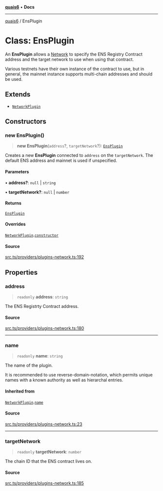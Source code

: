 [**quais6**](../README.md) • **Docs**

***

[quais6](../globals.md) / EnsPlugin

# Class: EnsPlugin

An **EnsPlugin** allows a [Network](../classes/Network) to specify 
 the ENS Registry Contract address and the target network to use when 
 using that contract.

 Various testnets have their own instance of the contract to use, but
 in general, the mainnet instance supports multi-chain addresses and
 should be used.

## Extends

- [`NetworkPlugin`](NetworkPlugin.md)

## Constructors

### new EnsPlugin()

> **new EnsPlugin**(`address`?, `targetNetwork`?): [`EnsPlugin`](EnsPlugin.md)

Creates a new **EnsPlugin** connected to `address` on the
 `targetNetwork`. The default ENS address and mainnet is used
 if unspecified.

#### Parameters

• **address?**: `null` \| `string`

• **targetNetwork?**: `null` \| `number`

#### Returns

[`EnsPlugin`](EnsPlugin.md)

#### Overrides

[`NetworkPlugin`](NetworkPlugin.md).[`constructor`](NetworkPlugin.md#constructors)

#### Source

[src.ts/providers/plugins-network.ts:192](https://github.com/dominant-strategies/quais-6.js/blob/aca1855329c3946c627ab7f16ac5304cea7d20c5/src.ts/providers/plugins-network.ts#L192)

## Properties

### address

> `readonly` **address**: `string`

The ENS Registrty Contract address.

#### Source

[src.ts/providers/plugins-network.ts:180](https://github.com/dominant-strategies/quais-6.js/blob/aca1855329c3946c627ab7f16ac5304cea7d20c5/src.ts/providers/plugins-network.ts#L180)

***

### name

> `readonly` **name**: `string`

The name of the plugin.

 It is recommended to use reverse-domain-notation, which permits
 unique names with a known authority as well as hierarchal entries.

#### Inherited from

[`NetworkPlugin`](NetworkPlugin.md).[`name`](NetworkPlugin.md#name)

#### Source

[src.ts/providers/plugins-network.ts:23](https://github.com/dominant-strategies/quais-6.js/blob/aca1855329c3946c627ab7f16ac5304cea7d20c5/src.ts/providers/plugins-network.ts#L23)

***

### targetNetwork

> `readonly` **targetNetwork**: `number`

The chain ID that the ENS contract lives on.

#### Source

[src.ts/providers/plugins-network.ts:185](https://github.com/dominant-strategies/quais-6.js/blob/aca1855329c3946c627ab7f16ac5304cea7d20c5/src.ts/providers/plugins-network.ts#L185)
